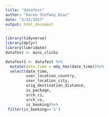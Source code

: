 ```yaml
---
title: "datafest"
author: "Karen Stefany Diaz"
date: "3/31/2017"
output: html_document
---
```


```r
library(tidyverse)
library(dplyr)
library(lubridate)
datafest <- mini_clicks
```

```r
datafest1 <- datafest %>%
  mutate(date_time = mdy_hms(date_time))%>%
  select(date_time,
         user_location_country, 
         user_location_city, 
         orig_destination_distance,
         is_package, 
         srch_ci, 
         srch_co,
         is_booking)%>%
 filter(is_booking=='1') 
```

